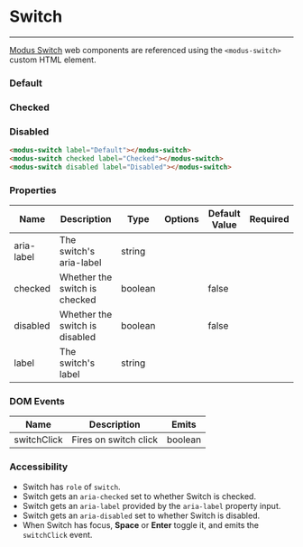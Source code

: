 
# Switch

---

[Modus Switch](https://modus.trimble.com/components/switches/) web components are referenced using the `<modus-switch>` custom HTML element.

<Anchor storyId="components-switch--default" />

### Default

<modus-switch label="Default"></modus-switch>

<Anchor storyId="components-switch--checked" />

### Checked

<modus-switch checked label="Checked"></modus-switch>

<Anchor storyId="components-switch--disabled" />

### Disabled

<modus-switch disabled label="Disabled"></modus-switch>

```html
<modus-switch label="Default"></modus-switch>
<modus-switch checked label="Checked"></modus-switch>
<modus-switch disabled label="Disabled"></modus-switch>
```

### Properties

<section>
  <table>
    <thead>
      <tr>
        <th>Name</th>
        <th>Description</th>
        <th>Type</th>
        <th>Options</th>
        <th>Default Value</th>
        <th>Required</th>
      </tr>
    </thead>
    <tbody>
      <tr>
        <td>aria-label</td>
        <td>The switch's aria-label</td>
        <td>string</td>
        <td></td>
        <td></td>
        <td></td>
      </tr>
      <tr>
        <td>checked</td>
        <td>Whether the switch is checked</td>
        <td>boolean</td>
        <td></td>
        <td>false</td>
        <td></td>
      </tr>
      <tr>
        <td>disabled</td>
        <td>Whether the switch is disabled</td>
        <td>boolean</td>
        <td></td>
        <td>false</td>
        <td></td>
      </tr>
      <tr>
        <td>label</td>
        <td>The switch's label</td>
        <td>string</td>
        <td></td>
        <td></td>
        <td></td>
      </tr>
    </tbody>
  </table>
</section>

### DOM Events

<section>
  <table>
    <thead>
      <tr>
        <th>Name</th>
        <th>Description</th>
        <th>Emits</th>
      </tr>
    </thead>
    <tbody>
      <tr>
        <td>switchClick</td>
        <td>Fires on switch click</td>
        <td>boolean</td>
      </tr>
    </tbody>
  </table>
</section>

### Accessibility

- Switch has `role` of `switch`.
- Switch gets an `aria-checked` set to whether Switch is checked.
- Switch gets an `aria-label` provided by the `aria-label` property input.
- Switch gets an `aria-disabled` set to whether Switch is disabled.
- When Switch has focus, **Space** or **Enter** toggle it, and emits the `switchClick` event.
